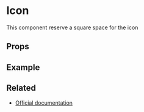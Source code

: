 
<Meta title="Elements/Icon" />

# Icon

This component reserve a square space for the icon

## Props

<ArgsTable of={Icon} />

## Example

<Canvas>
  <Story story={stories.Default} name="Icon" />
</Canvas>


## Related

- [Official documentation](https://bulma.io/documentation/elements/icon/)